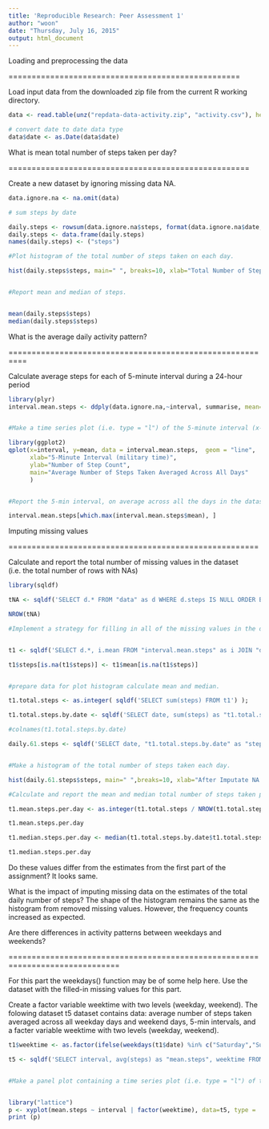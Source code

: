 ```yaml
---
title: 'Reproducible Research: Peer Assessment 1'
author: "woon"
date: "Thursday, July 16, 2015"
output: html_document
---
```


Loading and preprocessing the data

==================================================

Load input data from the downloaded zip file from the current R working directory.

```r
data <- read.table(unz("repdata-data-activity.zip", "activity.csv"), header=T, quote="\"", sep=",")

# convert date to date data type
data$date <- as.Date(data$date) 
```

What is mean total number of steps taken per day?

====================================================

Create a new dataset by ignoring missing data NA.

```r
data.ignore.na <- na.omit(data)

# sum steps by date

daily.steps <- rowsum(data.ignore.na$steps, format(data.ignore.na$date, '%Y-%m-%d')) 
daily.steps <- data.frame(daily.steps) 
names(daily.steps) <- ("steps")  

#Plot histogram of the total number of steps taken on each day.

hist(daily.steps$steps, main=" ", breaks=10, xlab="Total Number of Steps Taken Daily")


#Report mean and median of steps.


mean(daily.steps$steps)
median(daily.steps$steps)
```



What is the average daily activity pattern?

==========================================================

Calculate average steps for each of 5-minute interval during a 24-hour period

```r
library(plyr)
interval.mean.steps <- ddply(data.ignore.na,~interval, summarise, mean=mean(steps))


#Make a time series plot (i.e. type = "l") of the 5-minute interval (x-axis) and #the average number of steps taken, averaged across all days (y-axis)

library(ggplot2)
qplot(x=interval, y=mean, data = interval.mean.steps,  geom = "line",
      xlab="5-Minute Interval (military time)",
      ylab="Number of Step Count",
      main="Average Number of Steps Taken Averaged Across All Days"
      )


#Report the 5-min interval, on average across all the days in the dataset, #contains the maximum number of steps

interval.mean.steps[which.max(interval.mean.steps$mean), ]
```

Imputing missing values

======================================================

Calculate and report the total number of missing values in the dataset (i.e. the total number of rows with NAs)

```r
library(sqldf)

tNA <- sqldf('SELECT d.* FROM "data" as d WHERE d.steps IS NULL ORDER BY d.date,d.interval') 

NROW(tNA)

#Implement a strategy for filling in all of the missing values in the dataset. #For this assignment the strategy is to use the mean for that 5-minute interval #to replace missing valuse. Create a new dataset that is equal to the original #dataset but with the missing data filled in.


t1 <- sqldf('SELECT d.*, i.mean FROM "interval.mean.steps" as i JOIN "data" as d ON d.interval = i.interval ORDER BY d.date, d.interval ') 

t1$steps[is.na(t1$steps)] <- t1$mean[is.na(t1$steps)]


#prepare data for plot histogram calculate mean and median.

t1.total.steps <- as.integer( sqldf('SELECT sum(steps) FROM t1') );

t1.total.steps.by.date <- sqldf('SELECT date, sum(steps) as "t1.total.steps.by.date" FROM t1 GROUP BY date ORDER BY date') 

#colnames(t1.total.steps.by.date)

daily.61.steps <- sqldf('SELECT date, "t1.total.steps.by.date" as "steps" FROM "t1.total.steps.by.date" ORDER BY date') 


#Make a histogram of the total number of steps taken each day.

hist(daily.61.steps$steps, main=" ",breaks=10, xlab="After Imputate NA -Total Number of Steps Taken Daily")

#Calculate and report the mean and median total number of steps taken per day.

t1.mean.steps.per.day <- as.integer(t1.total.steps / NROW(t1.total.steps.by.date))

t1.mean.steps.per.day

t1.median.steps.per.day <- median(t1.total.steps.by.date$t1.total.steps.by.date)

t1.median.steps.per.day
```

Do these values differ from the estimates from the first part of the assignment? It looks same.

What is the impact of imputing missing data on the estimates of the total daily number of steps?
The shape of the histogram remains the same as the histogram from removed missing values. However, the frequency counts increased as expected.


Are there differences in activity patterns between weekdays and weekends?

==============================================================================

For this part the weekdays() function may be of some help here. Use the dataset with the filled-in missing values for this part.

Create a factor variable weektime with two levels (weekday, weekend). The folowing dataset t5 dataset contains data: average number of steps taken averaged across all weekday days and weekend days, 5-min intervals, and a facter variable weektime with two levels (weekday, weekend).

```r
t1$weektime <- as.factor(ifelse(weekdays(t1$date) %in% c("Saturday","Sunday"),"weekend", "weekday"))

t5 <- sqldf('SELECT interval, avg(steps) as "mean.steps", weektime FROM t1 GROUP BY weektime, interval ORDER BY interval ')


#Make a panel plot containing a time series plot (i.e. type = "l") of the 5-minute interval (x-axis) and the average number of steps taken, averaged across all weekday days or weekend days (y-axis).


library("lattice")
p <- xyplot(mean.steps ~ interval | factor(weektime), data=t5, type = 'l', main="Average Number of Steps Taken \nAveraged Across All Weekday Days or Weekend Days",xlab="5-Minute Interval (military time)", ylab="Average Number of Steps Taken")
print (p)  
```
